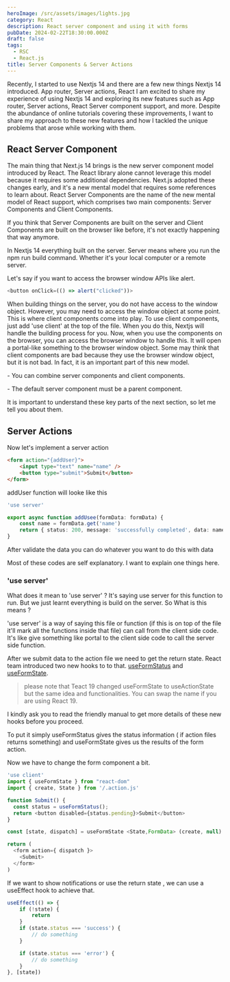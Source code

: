 ```yaml
---
heroImage: /src/assets/images/lights.jpg
category: React
description: React server component and using it with forms
pubDate: 2024-02-22T18:30:00.000Z
draft: false
tags:
  - RSC
  - React.js
title: Server Components & Server Actions
---
```


Recently, I started to use Nextjs 14 and there are a few new things Nextjs 14 introduced. App router, Server actions, React I am excited to share my experience of using Nextjs 14 and exploring its new features such as App router, Server actions, React Server component support, and more. Despite the abundance of online tutorials covering these improvements, I want to share my approach to these new features and how I tackled the unique problems that arose while working with them.

## React Server Component

The main thing that Next.js 14 brings is the new server component model introduced by React. The React library alone cannot leverage this model because it requires some additional dependencies. Next.js adopted these changes early, and it's a new mental model that requires some references to learn about. React Server Components are the name of the new mental model of React support, which comprises two main components: Server Components and Client Components.

If you think that Server Components are built on the server and Client Components are built on the browser like before, it's not exactly happening that way anymore.

In Nextjs 14 everything built on the server. Server means where you run the npm run build command. Whether it's your local computer or a remote server.

Let's say if you want to access the browser window APIs like alert.

```typescript
<button onClick=(() => alert("clicked"))>
```

When building things on the server, you do not have access to the window object. However, you may need to access the window object at some point. This is where client components come into play. To use client components, just add 'use client' at the top of the file. When you do this, Nextjs will handle the building process for you. Now, when you use the components on the browser, you can access the browser window to handle this. It will open a portal-like something to the browser window object. Some may think that client components are bad because they use the browser window object, but it is not bad. In fact, it is an important part of this new model.

\- You can combine server components and client components.

\- The default server component must be a parent component.

It is important to understand these key parts of the next section, so let me tell you about them.

## Server Actions

Now let's implement a server action

```html
<form action="{addUser}">
	<input type="text" name="name" />
	<button type="submit">Submit</button>
</form>
```

addUser function will looke like this

```typescript
'use server'

export async function addUsee(formData: formData) {
	const name = formData.get('name')
	return { status: 200, message: 'successfully completed', data: name }
}
```

After validate the data you can do whatever you want to do this with data

Most of these codes are self explanatory. I want to explain one things here.

### 'use server'

What does it mean to 'use server' ? It's saying use server for this function to run. But we just learnt everything is build on the server. So What is this means ?

'use server' is a way of saying this file or function (if this is on top of the file it'll mark all the functions inside that file) can call from the client side code. It's like give something like portal to the client side code to call the server side function.

After we submit data to the action file we need to get the return state. React team introduced two new hooks to to that. [useFormStatus](https://react.dev/reference/react-dom/hooks/useFormStatus 'useFormStatus') and [useFormState](https://react.dev/reference/react-dom/hooks/useFormState 'useFormState').

> please note that Teact 19 changed useFormState to useActionState but the same idea and functionalities. You can swap the name if you are using React 19.

I kindly ask you to read the friendly manual to get more details of these new hooks before you proceed.

To put it simply useFormStatus gives the status information ( if action files returns something) and useFormState gives us the results of the form action.

Now we have to change the form component a bit.

```typescript
'use client'
import { useFormState } from "react-dom"
import { create, State } from '/.action.js'

function Submit() {
  const status = useFormStatus();
  return <button disabled={status.pending}>Submit</button>
}

const [state, dispatch] = useFormState <State,FormData> (create, null)

return (
  <form action={ dispatch }>
    <Submit>
  </form>
)
```

If we want to show notifications or use the return state , we can use a useEffect hook to achieve that.

```javascript
useEffect(() => {
	if (!state) {
		return
	}
	if (state.status === 'success') {
		// do something
	}

	if (state.status === 'error') {
		// do something
	}
}, [state])
```
